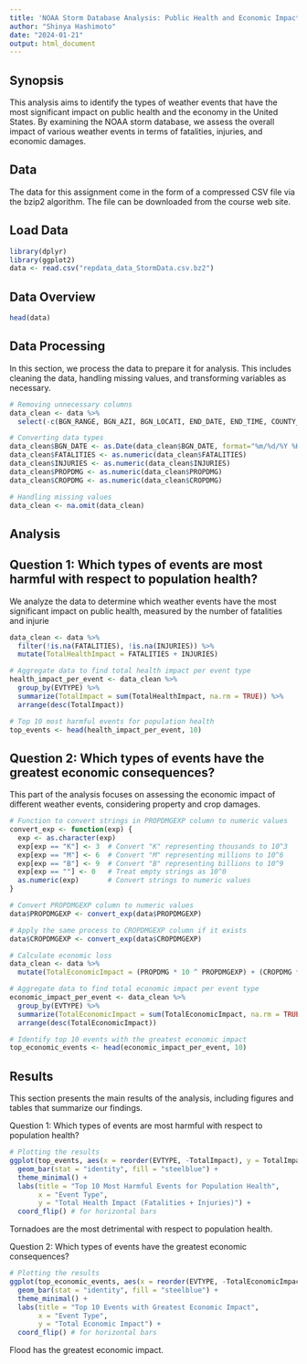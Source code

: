 ```yaml
---
title: 'NOAA Storm Database Analysis: Public Health and Economic Impacts'
author: "Shinya Hashimoto"
date: "2024-01-21"
output: html_document
---
```


## Synopsis

This analysis aims to identify the types of weather events that have the most significant impact on public health and the economy in the United States. By examining the NOAA storm database, we assess the overall impact of various weather events in terms of fatalities, injuries, and economic damages.

## Data

The data for this assignment come in the form of a compressed CSV file via the bzip2 algorithm. The file can be downloaded from the course web site.

## Load Data
```r
library(dplyr)
library(ggplot2)
data <- read.csv("repdata_data_StormData.csv.bz2")
```

## Data Overview
```r
head(data)
```

## Data Processing
In this section, we process the data to prepare it for analysis. This includes cleaning the data, handling missing values, and transforming variables as necessary.
```r
# Removing unnecessary columns
data_clean <- data %>%
  select(-c(BGN_RANGE, BGN_AZI, BGN_LOCATI, END_DATE, END_TIME, COUNTY_END, COUNTYENDN, END_RANGE, END_AZI, END_LOCATI, WFO, STATEOFFIC, ZONENAMES, LATITUDE_E, LONGITUDE_, REMARKS))

# Converting data types
data_clean$BGN_DATE <- as.Date(data_clean$BGN_DATE, format="%m/%d/%Y %H:%M:%S")
data_clean$FATALITIES <- as.numeric(data_clean$FATALITIES)
data_clean$INJURIES <- as.numeric(data_clean$INJURIES)
data_clean$PROPDMG <- as.numeric(data_clean$PROPDMG)
data_clean$CROPDMG <- as.numeric(data_clean$CROPDMG)

# Handling missing values
data_clean <- na.omit(data_clean)
```

## Analysis

## Question 1: Which types of events are most harmful with respect to population health?
We analyze the data to determine which weather events have the most significant impact on public health, measured by the number of fatalities and injurie
```r
data_clean <- data %>%
  filter(!is.na(FATALITIES), !is.na(INJURIES)) %>%
  mutate(TotalHealthImpact = FATALITIES + INJURIES)

# Aggregate data to find total health impact per event type
health_impact_per_event <- data_clean %>%
  group_by(EVTYPE) %>%
  summarize(TotalImpact = sum(TotalHealthImpact, na.rm = TRUE)) %>%
  arrange(desc(TotalImpact))

# Top 10 most harmful events for population health
top_events <- head(health_impact_per_event, 10)

```

## Question 2: Which types of events have the greatest economic consequences?
This part of the analysis focuses on assessing the economic impact of different weather events, considering property and crop damages.

```r
# Function to convert strings in PROPDMGEXP column to numeric values
convert_exp <- function(exp) {
  exp <- as.character(exp)
  exp[exp == "K"] <- 3  # Convert "K" representing thousands to 10^3
  exp[exp == "M"] <- 6  # Convert "M" representing millions to 10^6
  exp[exp == "B"] <- 9  # Convert "B" representing billions to 10^9
  exp[exp == ""] <- 0   # Treat empty strings as 10^0
  as.numeric(exp)       # Convert strings to numeric values
}

# Convert PROPDMGEXP column to numeric values
data$PROPDMGEXP <- convert_exp(data$PROPDMGEXP)

# Apply the same process to CROPDMGEXP column if it exists
data$CROPDMGEXP <- convert_exp(data$CROPDMGEXP)

# Calculate economic loss
data_clean <- data %>%
  mutate(TotalEconomicImpact = (PROPDMG * 10 ^ PROPDMGEXP) + (CROPDMG * 10 ^ CROPDMGEXP))

# Aggregate data to find total economic impact per event type
economic_impact_per_event <- data_clean %>%
  group_by(EVTYPE) %>%
  summarize(TotalEconomicImpact = sum(TotalEconomicImpact, na.rm = TRUE)) %>%
  arrange(desc(TotalEconomicImpact))

# Identify top 10 events with the greatest economic impact
top_economic_events <- head(economic_impact_per_event, 10)

```

## Results
This section presents the main results of the analysis, including figures and tables that summarize our findings.

Question 1: Which types of events are most harmful with respect to population health?
```r

# Plotting the results
ggplot(top_events, aes(x = reorder(EVTYPE, -TotalImpact), y = TotalImpact)) +
  geom_bar(stat = "identity", fill = "steelblue") +
  theme_minimal() +
  labs(title = "Top 10 Most Harmful Events for Population Health",
       x = "Event Type",
       y = "Total Health Impact (Fatalities + Injuries)") +
  coord_flip() # for horizontal bars
```
Tornadoes are the most detrimental with respect to population health.

Question 2: Which types of events have the greatest economic consequences?
```r
# Plotting the results
ggplot(top_economic_events, aes(x = reorder(EVTYPE, -TotalEconomicImpact), y = TotalEconomicImpact)) +
  geom_bar(stat = "identity", fill = "steelblue") +
  theme_minimal() +
  labs(title = "Top 10 Events with Greatest Economic Impact",
       x = "Event Type",
       y = "Total Economic Impact") +
  coord_flip() # for horizontal bars

```
Flood has the greatest economic impact.

